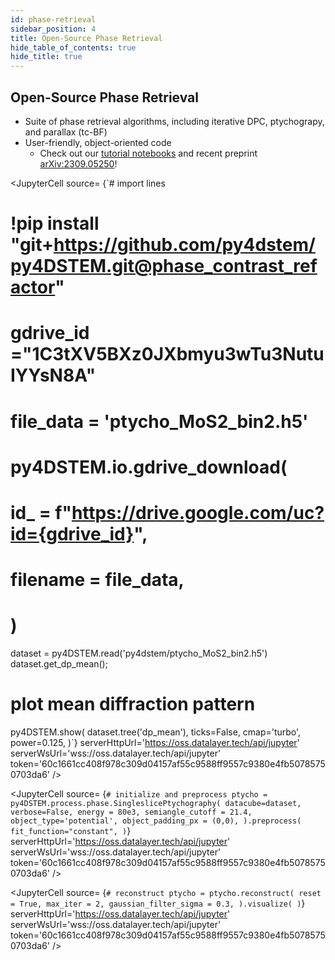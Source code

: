 ```yaml
---
id: phase-retrieval
sidebar_position: 4
title: Open-Source Phase Retrieval
hide_table_of_contents: true
hide_title: true
---
```





## Open-Source Phase Retrieval

<Py4DSTEMImage width="100%" height="100%"/>

- Suite of phase retrieval algorithms, including iterative DPC, ptychograpy, and parallax (tc-BF)
- User-friendly, object-oriented code
  - Check out our [tutorial notebooks](https://github.com/py4dstem/py4DSTEM_tutorials/tree/main/notebooks) and recent preprint [arXiv:2309.05250](https://arxiv.org/abs/2309.05250)!

<Tabs lazy>

  <TabItem value="data" label="Load Dataset">

<JupyterCell
  source= {`# import lines
# !pip install "git+https://github.com/py4dstem/py4DSTEM.git@phase_contrast_refactor"

# gdrive_id ="1C3tXV5BXz0JXbmyu3wTu3NutuIYYsN8A"
# file_data = 'ptycho_MoS2_bin2.h5'

# py4DSTEM.io.gdrive_download(
#     id_ = f"https://drive.google.com/uc?id={gdrive_id}",
#     filename = file_data,
# )


dataset = py4DSTEM.read('py4dstem/ptycho_MoS2_bin2.h5')
dataset.get_dp_mean();

# plot mean diffraction pattern
py4DSTEM.show(
    dataset.tree('dp_mean'),
    ticks=False,
    cmap='turbo',
    power=0.125,
)`}
  serverHttpUrl='https://oss.datalayer.tech/api/jupyter'
  serverWsUrl='wss://oss.datalayer.tech/api/jupyter'
  token='60c1661cc408f978c309d04157af55c9588ff9557c9380e4fb50785750703da6'
 />

  </TabItem>

  <TabItem value="preprocess" label="Preprocessing">

<JupyterCell
  source= {`# initialize and preprocess
ptycho = py4DSTEM.process.phase.SingleslicePtychography(
    datacube=dataset,
    verbose=False,
    energy = 80e3,
    semiangle_cutoff = 21.4,
    object_type='potential',
    object_padding_px = (0,0),
).preprocess(
    fit_function="constant",
)`}
  serverHttpUrl='https://oss.datalayer.tech/api/jupyter'
  serverWsUrl='wss://oss.datalayer.tech/api/jupyter'
  token='60c1661cc408f978c309d04157af55c9588ff9557c9380e4fb50785750703da6'
 />

  </TabItem>

  <TabItem value="ptycho-reconstruct" label="Reconstruction">

<JupyterCell
  source= {`# reconstruct
ptycho = ptycho.reconstruct(
    reset = True,
    max_iter = 2,
    gaussian_filter_sigma = 0.3,
).visualize(
)`}
  serverHttpUrl='https://oss.datalayer.tech/api/jupyter'
  serverWsUrl='wss://oss.datalayer.tech/api/jupyter'
  token='60c1661cc408f978c309d04157af55c9588ff9557c9380e4fb50785750703da6'
 />

  </TabItem>

</Tabs>

